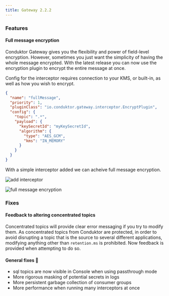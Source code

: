 ```yaml
---
title: Gateway 2.2.2
---
```


### Features

#### Full message encryption

Conduktor Gateway gives you the flexibility and power of field-level encryption. However, sometimes you just want the simplicity of having the whole message encrypted. With the latest release you can now use the encryption plugin to encrypt the entire message at once.

Config for the interceptor requires connection to your KMS, or built-in, as well as how you wish to encrypt.

```json
{
  "name": "fullMessage",
  "priority": 1,
  "pluginClass": "io.conduktor.gateway.interceptor.EncryptPlugin",
  "config": {
    "topic": ".*",
    "payload": {
      "keySecretId": "myKeySecretId",
      "algorithm": {
        "type": "AES_GCM",
        "kms": "IN_MEMORY"
      }
    }
  }
}
```

With a simple interceptor added we can acheive full message encryption.

![add interceptor](/images/changelog/gateway/V2.2.2/interceptorView.png)

![full message encryption](/images/changelog/gateway/V2.2.2/fullMessage.png)

### Fixes

#### Feedback to altering concentrated topics

Concentrated topics will provide clear error messaging if you try to modify them. As concentrated topics from Conduktor are protected, in order to avoid disrupting a topic that is the source to several different applications, modifying anything other than `retention.ms` is prohibited. Now feedback is provided when attempting to do so.

#### General fixes 🔨

- sql topics are now visible in Console when using passthrough mode
- More rigorous masking of potential secrets in logs
- More persistent garbage collection of consumer groups
- More performance when running many interceptors at once
